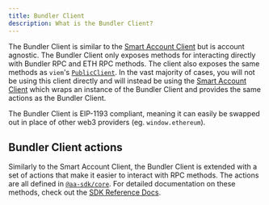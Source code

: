 ```yaml
---
title: Bundler Client
description: What is the Bundler Client?
---
```



The Bundler Client is similar to the [Smart Account Client](/concepts/smart-account-client) but is account agnostic. The Bundler Client only exposes methods for interacting directly with Bundler RPC and ETH RPC
methods. The client also exposes the same methods as `viem`'s [`PublicClient`](https://viem.sh/docs/actions/public/introduction). In the vast majority of cases, you will not be using this client directly and will instead be using the [Smart Account Client](/concepts/smart-account-client) which wraps an instance of the Bundler Client
and provides the same actions as the Bundler Client.

The Bundler Client is EIP-1193 compliant, meaning it can easily be swapped out in place of other web3 providers (eg. `window.ethereum`).

## Bundler Client actions

Similarly to the Smart Account Client, the Bundler Client is extended with a set of actions that make it easier to interact with RPC methods. The actions are all defined in [`@aa-sdk/core`](https://github.com/alchemyplatform/aa-sdk/tree/v4.x.x/aa-sdk/core/src/actions/bundler). For detailed documentation on these methods, check out the [SDK Reference Docs](/reference/aa-sdk/core).
